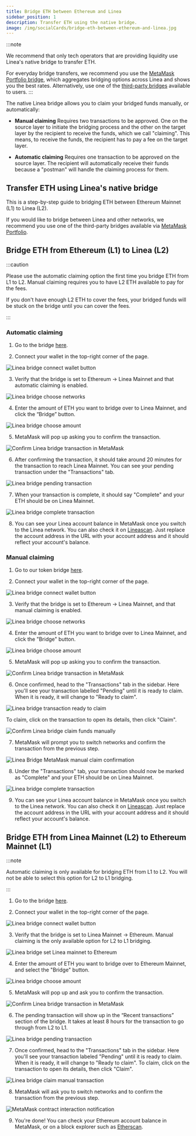 ```yaml
---
title: Bridge ETH between Ethereum and Linea
sidebar_position: 1
description: Transfer ETH using the native bridge.
image: /img/socialCards/bridge-eth-between-ethereum-and-linea.jpg
---
```


:::note

We recommend that only tech operators that are providing liquidity use Linea's native bridge to 
transfer ETH.

For everyday bridge transfers, we recommend you use the
[MetaMask Portfolio bridge](https://portfolio.metamask.io/bridge), which aggregates bridging options
across Linea and shows you the best rates. Alternatively, use one of the
[third-party bridges](https://bridge.linea.build/) available to users.
:::

The native Linea bridge allows you to claim your bridged funds manually, or automatically:

- **Manual claiming** Requires two transactions to be approved. One on the source layer to initiate the
bridging process and the other on the target layer by the recipient to receive the funds, which we call
"claiming". This means, to receive the funds, the recipient has to pay a fee on the target layer.

- **Automatic claiming** Requires one transaction to be approved on the source layer. The recipient will
automatically receive their funds because a "postman" will handle the claiming process for them.

## Transfer ETH using Linea's native bridge

This is a step-by-step guide to bridging ETH between Ethereum Mainnet (L1) to Linea (L2).

If you would like to bridge between Linea and other networks, we recommend you use one of the
third-party bridges available via [MetaMask Portfolio](https://portfolio.metamask.io/bridge).

## Bridge ETH from Ethereum (L1) to Linea (L2)

:::caution

Please use the automatic claiming option the first time you bridge ETH from L1 to L2. Manual 
claiming requires you to have L2 ETH available to pay for the fees.

If you don't have enough L2 ETH to cover the fees, your bridged funds will be stuck on the bridge 
until you can cover the fees.

:::

### Automatic claiming

1. Go to the bridge [here](https://bridge.linea.build/).

2. Connect your wallet in the top-right corner of the page.

<div class="center-container">
  <div class="img-large">
    <img
      src="/img/get_started/how_to/bridge/how_to_bridge_eth/Linea_Bridge_connect_wallet_button.png"
      alt="Linea bridge connect wallet button"
    />
  </div>
</div>

3. Verify that the bridge is set to Ethereum → Linea Mainnet and that automatic claiming is enabled.

<div class="center-container">
  <div class="img-medium">
    <img
      src="/img/get_started/how_to/bridge/how_to_bridge_eth/Linea_Bridge_automatic_claim_set_eth_to_linea.png"
      alt="Linea bridge choose networks"
    />
  </div>
</div>

4. Enter the amount of ETH you want to bridge over to Linea Mainnet, and click the “Bridge” button.

<div class="center-container">
  <div class="img-medium">
    <img
      src="/img/get_started/how_to/bridge/how_to_bridge_eth/Linea_Bridge_automatic_claim_eth_to_linea_amount.png"
      alt="Linea bridge choose amount"
    />
  </div>
</div>

5. MetaMask will pop up asking you to confirm the transaction.

<div class="center-container">
  <div class="img-small">
    <img
      src="/img/get_started/how_to/bridge/how_to_bridge_eth/Linea_Bridge_eth_to_linea_confirm.png"
      alt="Confirm Linea bridge transaction in MetaMask"
    />
  </div>
</div>

6. After confirming the transaction, it should take around 20 minutes for the transaction to reach 
Linea Mainnet. You can see your pending transaction under the "Transactions" tab.

<div class="center-container">
  <div class="img-large">
    <img
      src="/img/get_started/how_to/bridge/how_to_bridge_eth/Linea_Bridge_eth_to_linea_pending.png"
      alt="Linea bridge pending transaction"
    />
  </div>
</div>

7. When your transaction is complete, it should say "Complete" and your ETH should be on 
Linea Mainnet.

<div class="center-container">
  <div class="img-large">
    <img
      src="/img/get_started/how_to/bridge/how_to_bridge_eth/Linea_Bridge_automatic_claim_eth_to_linea_completed.png"
      alt="Linea bridge complete transaction"
    />
  </div>
</div>

8. You can see your Linea account balance in MetaMask once you switch to the Linea network. You can 
also check it on [Lineascan](https://lineascan.build/address/0x331FB12C080F5b34F0E8812D44114D17398A016d). 
Just replace the account address in the URL with your account address and it should reflect your 
account's balance.

### Manual claiming

1. Go to our token bridge [here](https://bridge.linea.build/).

2. Connect your wallet in the top-right corner of the page.

<div class="center-container">
  <div class="img-large">
    <img
      src="/img/get_started/how_to/bridge/how_to_bridge_eth/Linea_Bridge_connect_wallet_button.png"
      alt="Linea bridge connect wallet button"
    />
  </div>
</div>

3. Verify that the bridge is set to Ethereum → Linea Mainnet, and that manual claiming is enabled.

<div class="center-container">
  <div class="img-medium">
    <img
      src="/img/get_started/how_to/bridge/how_to_bridge_eth/Linea_Bridge_manual_claim_set_eth_to_linea.png"
      alt="Linea bridge choose networks"
    />
  </div>
</div>

4. Enter the amount of ETH you want to bridge over to Linea Mainnet, and click the "Bridge" 
button.

<div class="center-container">
  <div class="img-medium">
    <img
      src="/img/get_started/how_to/bridge/how_to_bridge_eth/Linea_Bridge_manual_claim_eth_to_linea_amount.png"
      alt="Linea bridge choose amount"
    />
  </div>
</div>

5. MetaMask will pop up asking you to confirm the transaction.

<div class="center-container">
  <div class="img-small">
    <img
      src="/img/get_started/how_to/bridge/how_to_bridge_eth/Linea_Bridge_eth_to_linea_confirm.png"
      alt="Confirm Linea bridge transaction in MetaMask"
    />
  </div>
</div>

6. Once confirmed, head to the "Transactions" tab in the sidebar. Here you'll see your transaction 
labelled "Pending" until it is ready to claim. When it is ready, it will change to "Ready to claim".

<div class="center-container">
  <div class="img-large">
    <img
      src="/img/get_started/how_to/bridge/how_to_bridge_eth/Linea_Bridge_eth_to_linea_ready_to_claim.png"
      alt="Linea bridge transaction ready to claim"
    />
  </div>
</div>

To claim, click on the transaction to open its details, then click "Claim". 

<div class="center-container">
  <div class="img-large">
    <img
      src="/img/get_started/how_to/bridge/how_to_bridge_eth/Linea_Bridge_manual_claim_button.png"
      alt="Confirm Linea bridge claim funds manually"
    />
  </div>
</div>

7. MetaMask will prompt you to switch networks and confirm the transaction from the previous step.

<div class="center-container">
  <div class="img-small">
    <img
      src="/img/get_started/how_to/bridge/how_to_bridge_eth/Linea_Bridge_manual_claim_confirm.png"
      alt="Linea Bridge MetaMask manual claim confirmation"
    />
  </div>
</div>

8. Under the "Transactions" tab, your transaction should now be marked as "Complete" and your ETH 
should be on Linea Mainnet. 

<div class="center-container">
  <div class="img-large">
    <img
      src="/img/get_started/how_to/bridge/how_to_bridge_eth/Linea_Bridge_automatic_claim_eth_to_linea_completed.png"
      alt="Linea bridge complete transaction"
    />
  </div>
</div>

9. You can see your Linea account balance in MetaMask once you switch to the Linea network. You can 
also check it on [Lineascan](https://lineascan.build/address/0x331FB12C080F5b34F0E8812D44114D17398A016d). 
Just replace the account address in the URL with your account address and it should reflect your 
account's balance.

## Bridge ETH from Linea Mainnet (L2) to Ethereum Mainnet (L1)

:::note

Automatic claiming is only available for bridging ETH from L1 to L2. You will not be able to select 
this option for L2 to L1 bridging.

:::

1. Go to the bridge [here](https://bridge.linea.build/).

2. Connect your wallet in the top-right corner of the page.

<div class="center-container">
  <div class="img-large">
    <img
      src="/img/get_started/how_to/bridge/how_to_bridge_eth/Linea_Bridge_connect_wallet_button.png"
      alt="Linea bridge connect wallet button"
    />
  </div>
</div>

3. Verify that the bridge is set to Linea Mainnet -> Ethereum. Manual claiming is the only available 
option for L2 to L1 bridging.

<div class="center-container">
  <div class="img-medium">
    <img
      src="/img/get_started/how_to/bridge/how_to_bridge_eth/Linea_Bridge_set_linea_to_eth.png"
      alt="Linea bridge set Linea mainnet to Ethereum"
    />
  </div>
</div>

4. Enter the amount of ETH you want to bridge over to Ethereum Mainnet, and select the "Bridge" 
button.

<div class="center-container">
  <div class="img-medium">
    <img
      src="/img/get_started/how_to/bridge/how_to_bridge_eth/Linea_Bridge_linea_to_eth_amount.png"
      alt="Linea bridge choose amount"
    />
  </div>
</div>

5. MetaMask will pop up and ask you to confirm the transaction.

<div class="center-container">
  <div class="img-small">
    <img
      src="/img/get_started/how_to/bridge/how_to_bridge_eth/Linea_Bridge_linea_to_eth_confirm.png"
      alt="Confirm Linea bridge transaction in MetaMask"
    />
  </div>
</div>

6. The pending transaction will show up in the “Recent transactions” section of the bridge. It takes 
at least 8 hours for the transaction to go through from L2 to L1.

<div class="center-container">
  <div class="img-large">
    <img
      src="/img/get_started/how_to/bridge/how_to_bridge_eth/Linea_Bridge_linea_to_eth_pending.png"
      alt="Linea bridge pending transaction"
    />
  </div>
</div>

7. Once confirmed, head to the "Transactions" tab in the sidebar. Here you'll see your transaction 
labeled "Pending" until it is ready to claim. When it is ready, it will change to "Ready to claim". 
To claim, click on the transaction to open its details, then click "Claim". 

<div class="center-container">
  <div class="img-large">
    <img
      src="/img/get_started/how_to/bridge/how_to_bridge_eth/Linea_Bridge_linea_to_eth_manual_claim_button.png"
      alt="Linea bridge claim manual transaction"
    />
  </div>
</div>

8. MetaMask will ask you to switch networks and to confirm the transaction from the previous step.

<div class="center-container">
  <div class="img-small">
    <img
      src="/img/get_started/how_to/bridge/how_to_bridge_eth/Linea_Bridge_linea_to_eth_manual_claim_confirm.png"
      alt="MetaMask contract interaction notification"
    />
  </div>
</div>

9. You're done! You can check your Ethereum account balance in MetaMask, or on a block explorer such as [Etherscan](https://etherscan.io/).
